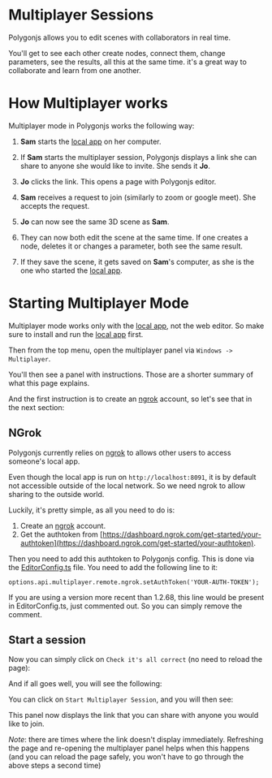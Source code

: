 # Multiplayer Sessions

Polygonjs allows you to edit scenes with collaborators in real time.

You'll get to see each other create nodes, connect them, change parameters, see the results, all this at the same time. it's a great way to collaborate and learn from one another.

<DocVideo src="docs/multiplayer/multiplayer_v01" alt="multiplayer session" />

# How Multiplayer works

Multiplayer mode in Polygonjs works the following way:

1. **Sam** starts the [local app](/install) on her computer.

2. If **Sam** starts the multiplayer session, Polygonjs displays a link she can share to anyone she would like to invite. She sends it **Jo**.

3. **Jo** clicks the link. This opens a page with Polygonjs editor.

4. **Sam** receives a request to join (similarly to zoom or google meet). She accepts the request.

5. **Jo** can now see the same 3D scene as **Sam**.

6. They can now both edit the scene at the same time. If one creates a node, deletes it or changes a parameter, both see the same result.

7. If they save the scene, it gets saved on **Sam**'s computer, as she is the one who started the [local app](/install).

# Starting Multiplayer Mode

Multiplayer mode works only with the [local app](/install), not the web editor. So make sure to install and run the [local app](/install) first.

Then from the top menu, open the multiplayer panel via `Windows -> Multiplayer`.

<DocImage src="docs/multiplayer/top_menu_multiplayer.jpg" alt="top menu" />

You'll then see a panel with instructions. Those are a shorter summary of what this page explains.

<DocImage src="docs/multiplayer/multiplayer_panel_instructions.jpg" alt="instructions" />

And the first instruction is to create an [ngrok](https://ngrok.com/) account, so let's see that in the next section:

## NGrok

Polygonjs currently relies on [ngrok](https://ngrok.com/) to allows other users to access someone's local app.

Even though the local app is run on `http://localhost:8091`, it is by default not accessible outside of the local network. So we need ngrok to allow sharing to the outside world.

Luckily, it's pretty simple, as all you need to do is:

1. Create an [ngrok](https://ngrok.com/) account.
2. Get the authtoken from [https://dashboard.ngrok.com/get-started/your-authtoken](https://dashboard.ngrok.com/get-started/your-authtoken).

<DocImage src="docs/multiplayer/tunnels/ngrok/authtoken_area_selected.jpg" alt="auth token" />

Then you need to add this authtoken to Polygonjs config. This is done via the [EditorConfig.ts](/docs/editor/config) file. You need to add the following line to it:

```
options.api.multiplayer.remote.ngrok.setAuthToken('YOUR-AUTH-TOKEN');
```

If you are using a version more recent than 1.2.68, this line would be present in EditorConfig.ts, just commented out. So you can simply remove the comment.

## Start a session

Now you can simply click on `Check it's all correct` (no need to reload the page):

<DocImage src="docs/multiplayer/multiplayer_panel_instructions_check.jpg" alt="check" />

And if all goes well, you will see the following:

<DocImage src="docs/multiplayer/multiplayer_panel_start.jpg" alt="start" />

You can click on `Start Multiplayer Session`, and you will then see:

<DocImage src="docs/multiplayer/multiplayer_panel_started.jpg" alt="started" />

This panel now displays the link that you can share with anyone you would like to join.

_Note_: there are times where the link doesn't display immediately. Refreshing the page and re-opening the multiplayer panel helps when this happens (and you can reload the page safely, you won't have to go through the above steps a second time)
